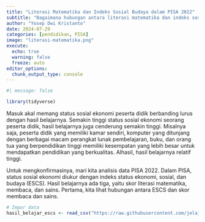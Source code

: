 ```yaml
---
title: "Literasi Matematika dan Indeks Sosial Budaya dalam PISA 2022"
subtitle: "Bagaimana hubungan antara literasi matematika dan indeks sosial budaya berdasarkan data PISA 2022?"
author: "Yosep Dwi Kristanto"
date: 2024-07-29
categories: [pendidikan, PISA]
image: "literasi-matematika.png"
execute: 
  echo: true
  warning: false
  freeze: auto
editor_options: 
  chunk_output_type: console
---
```


```r
#| message: false

library(tidyverse)
```

Masuk akal memang status sosial ekonomi peserta didik berbanding lurus dengan hasil belajarnya. Semakin tinggi status sosial ekonomi seorang peserta didik, hasil belajarnya juga cenderung semakin tinggi. Misalnya saja, peserta didik yang memiliki kamar sendiri, komputer yang ditunjang dengan berbagai macam perangkat lunak pembelajaran, buku, dan orang tua yang berpendidikan tinggi memiliki kesempatan yang lebih besar untuk mendapatkan pendidikan yang berkualitas. Alhasil, hasil belajarnya relatif tinggi.

Untuk mengkonfirmasinya, mari kita analisis data PISA 2022. Dalam PISA, status sosial ekonomi diukur dengan indeks status ekonomi, sosial, dan budaya (ESCS). Hasil belajarnya ada tiga, yaitu skor literasi matematika, membaca, dan sains. Pertama, kita lihat hubungan antara ESCS dan skor membaca dan sains.

```r

# Impor data
hasil_belajar_escs <- read_csv("https://raw.githubusercontent.com/jelajahstatid/jelajahstatid.github.io/main/posts/2024-07-literasi-matematika-sosial-budaya/data/hasil_belajar_escs_csv")
```

